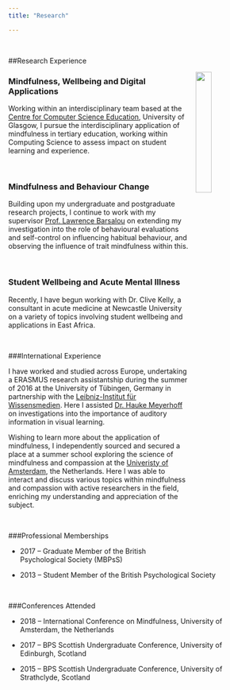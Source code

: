 ```yaml
---
title: "Research"

---
```

<br>

##Research Experience

<img src="images/Research1.jpg" style="width: 25%; float: right; padding-left: 10px;">


### Mindfulness, Wellbeing and Digital Applications

Working within an interdisciplinary team based at the [Centre for Computer Science Education](https://www.gla.ac.uk/research/az/ccse/), University of Glasgow, I pursue the interdisciplinary application of mindfulness in tertiary education, working within Computing Science to assess impact on student learning and experience.

<br>

### Mindfulness and Behaviour Change

Building upon my undergraduate and postgraduate research projects, I continue to work with my supervisor [Prof. Lawrence Barsalou](https://www.gla.ac.uk/schools/psychology/staff/lawrencebarsalou/) on extending my investigation into the role of behavioural evaluations and self-control on influencing habitual behaviour, and observing the influence of trait mindfulness within this. 

<br>

### Student Wellbeing and Acute Mental Illness

Recently, I have begun working with Dr. Clive Kelly, a consultant in acute medicine at Newcastle University on a variety of topics involving student wellbeing and applications in East Africa.

<br>

###International Experience

I have worked and studied across Europe, undertaking a ERASMUS research assistantship during the summer of 2016 at the University of Tübingen, Germany in partnership with the [Leibniz-Institut für Wissensmedien](https://www.iwm-kmrc.de/www/index.html). Here I assisted [Dr. Hauke Meyerhoff](https://www.iwm-tuebingen.de/www/personen/ma.html?uid=hmeyerhoff) on investigations into the importance of auditory information in visual learning.

Wishing to learn more about the application of mindfulness, I independently sourced and secured a place at a summer school exploring the science of mindfulness and compassion at the [Univeristy of Amsterdam](http://www.uva.nl/en/home), the Netherlands. Here I was able to interact and discuss various topics within mindfulness and compassion with active researchers in the field, enriching my understanding and appreciation of the subject.

<br>

###Professional Memberships

* 2017 – Graduate Member of the British Psychological Society (MBPsS)

* 2013 – Student Member of the British Psychological Society

<br>

###Conferences Attended

* 2018 – International Conference on Mindfulness, University of Amsterdam, the Netherlands

* 2017 – BPS Scottish Undergraduate Conference, University of Edinburgh, Scotland

* 2015 – BPS Scottish Undergraduate Conference, University of Strathclyde, Scotland

